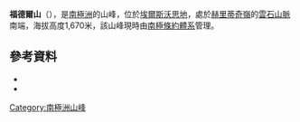 {{coord|80|19|S|82|9|W|source:GNIS|display=title}}

'''福德爾山'''（{{lang-en|Mount Fordell}}），是[[南極洲|南極洲]]的山峰，位於[[埃爾斯沃思地|埃爾斯沃思地]]，處於[[赫里蒂奇嶺|赫里蒂奇嶺]]的[[雲石山脈|雲石山脈]]南端，海拔高度1,670米，該山峰現時由[[南極條約體系|南極條約體系]]管理。

==參考資料==
*{{cite gnis | type = antarid | id = 5122| name = Fordell, Mount | accessdate = 2012-03-30}}
*{{usgs-gazetteer|id=5122|name=Fordell, Mount}}

{{DEFAULTSORT:Mount Fordell}}
[[Category:南極洲山峰|Category:南極洲山峰]]


{{EllsworthLand-geo-stub}}